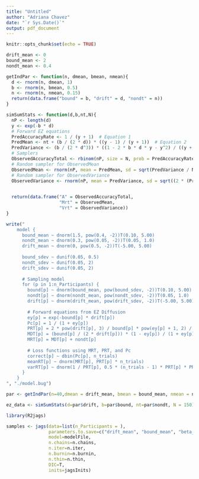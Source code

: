 ```yaml
---
title: "Untitled"
author: "Adriana Chavez"
date: "`r Sys.Date()`"
output: pdf_document
---
```


```r
knitr::opts_chunk$set(echo = TRUE)
```

```r
drift_mean <- 0
bound_mean <- 2
nondt_mean <- 0.4
```

```r
getIndPar <- function(n, dmean, bmean, nmean){
  d <- rnorm(n, dmean, 1)
  b <- rnorm(n, bmean, 0.5)
  n <- rnorm(n, nmean, 0.15)
  return(data.frame("bound" = b, "drift" = d, "nondt" = n))
}

simSumStats <- function(d,b,nt,N){
  nP <- length(d)
  y <- exp(-b * d)
  # Forward EZ equations
  PredAccuracyRate <- 1 / (y + 1)  # Equation 1
  PredMean <- nt + (b / (2 * d)) * ((y - 1) / (y + 1))  # Equation 2
  PredVariance <- (b / (2 * d^3)) * ((1 - 2 * b * d * y - y^2) / ((y + 1)^2))  # Equation 3
  # Samplers
  ObservedAccuracyTotal <- rbinom(nP, size = N, prob = PredAccuracyRate)
  # Random sampler for ObservedMean
  ObservedMean <- rnorm(nP, mean = PredMean, sd = sqrt(PredVariance / N))
  # Random sampler for ObservedVariance
  ObservedVariance <- rnorm(nP, mean = PredVariance, sd = sqrt((2 * (PredVariance^2)) / (N - 1)))

  
  return(data.frame("A" = ObservedAccuracyTotal, 
                    "Mrt" = ObservedMean, 
                    "Vrt" = ObservedVariance))
}
```

```r
write("
    model {
      bound_mean ~ dnorm(1.5, pow(0.4, -2))T(0.10, 5.00)
      nondt_mean ~ dnorm(0.3, pow(0.05, -2))T(0.05, 1.0)
      drift_mean ~ dnorm(0, pow(0.5, -2))T(-5.00, 5.00)
    
      bound_sdev ~ dunif(0.05, 0.5)
      nondt_sdev ~ dunif(0.05, 2)
      drift_sdev ~ dunif(0.05, 2)
    
      # Sampling model
      for (p in 1:n_Participants) {
        bound[p] ~ dnorm(bound_mean, pow(bound_sdev, -2))T(0.10, 5.00)
        nondt[p] ~ dnorm(nondt_mean, pow(nondt_sdev, -2))T(0.05, 1.0)
        drift[p] ~ dnorm(drift_mean, pow(drift_sdev, -2))T(-5.00, 5.00)
    
        # Forward equations from EZ Diffusion
        ey[p] = exp(-bound[p] * drift[p])
        Pc[p] = 1 / (1 + ey[p])
        PRT[p] = 2 * pow(drift[p], 3) / bound[p] * pow(ey[p] + 1, 2) / (2 * -bound[p] * drift[p] * ey[p] - pow(ey[p], 2) + 1)
        MDT[p] = (bound[p] / (2 * drift[p])) * (1 - ey[p]) / (1 + ey[p])
        MRT[p] = MDT[p] + nondt[p]
    
        # Loss functions using MRT, PRT, and Pc
        correct[p] ~ dbin(Pc[p], n_trials)
        meanRT[p] ~ dnorm(MRT[p], PRT[p] * n_trials)
        varRT[p] ~ dnorm(1 / PRT[p], 0.5 * (n_trials - 1) * PRT[p] * PRT[p])
      }
    }
", "./model.bug")
```

```r
par <- getIndPar(n=40,dmean = drift_mean, bmean = bound_mean, nmean = nondt_mean)

ez_data <- simSumStats(d=par$drift, b=par$bound, nt=par$nondt, N = 150)
```

```r
library(R2jags)

samples <- jags(data=list(n_Participants = ), 
                parameters.to.save=c("drift_mean", "bound_mean", "beta_mean"), 
                model=modelFile, 
                n.chains=n.chains, 
                n.iter=n.iter, 
                n.burnin=n.burnin, 
                n.thin=n.thin, 
                DIC=T, 
                inits=jagsInits)


```